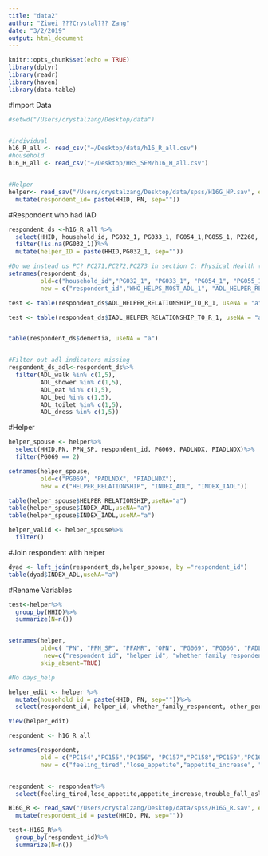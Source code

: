 ```yaml
---
title: "data2"
author: "Ziwei ???Crystal??? Zang"
date: "3/2/2019"
output: html_document
---
```


```r
knitr::opts_chunk$set(echo = TRUE)
library(dplyr)
library(readr)
library(haven)
library(data.table)
```

#Import Data
```r
#setwd("/Users/crystalzang/Desktop/data")


#individual
h16_R_all <- read_csv("~/Desktop/data/h16_R_all.csv")
#household
h16_H_all <- read_csv("~/Desktop/HRS_SEM/h16_H_all.csv")


#Helper
helper<- read_sav("/Users/crystalzang/Desktop/data/spss/H16G_HP.sav", encoding = NULL, user_na = FALSE)%>%
  mutate(respondent_id= paste(HHID, PN, sep=""))

```

#Respondent who had IAD
```r
respondent_ds <-h16_R_all %>%
  select(HHID, household_id, PG032_1, PG033_1, PG054_1,PG055_1, PZ260, PZ261, PZ262, PG016, PG021, PG023, PG025, PG030, PG014)%>%
  filter(!is.na(PG032_1))%>%
  mutate(helper_ID = paste(HHID,PG032_1, sep=""))

#Do we instead us PC? PC271,PC272,PC273 in section C: Physical Health (respondent)
setnames(respondent_ds,
         old=c("household_id","PG032_1", "PG033_1", "PG054_1", "PG055_1", "PZ260", "PZ261", "PZ262", "PG016", "PG021", "PG023","PG025", "PG030", "PG014"),
         new = c("respondent_id","WHO_HELPS_MOST_ADL_1", "ADL_HELPER_RELATIONSHIP_TO_R_1", "IADLS_WHO_HELPS_1", "IADL_HELPER_RELATIONSHIP_TO_R_1","depression", "alzheimer","dementia", "ADL_walk", "ADL_shower", "ADL_eat", "ADL_bed", "ADL_toilet", "ADL_dress"))

test <- table(respondent_ds$ADL_HELPER_RELATIONSHIP_TO_R_1, useNA = "a")

test <- table(respondent_ds$IADL_HELPER_RELATIONSHIP_TO_R_1, useNA = "a")


table(respondent_ds$dementia, useNA = "a")


#Filter out adl indicators missing
respondent_ds_adl<-respondent_ds%>%
  filter(ADL_walk %in% c(1,5), 
         ADL_shower %in% c(1,5),
         ADL_eat %in% c(1,5), 
         ADL_bed %in% c(1,5), 
         ADL_toilet %in% c(1,5), 
         ADL_dress %in% c(1,5))
```

#Helper
```r
helper_spouse <- helper%>%
  select(HHID,PN, PPN_SP, respondent_id, PG069, PADLNDX, PIADLNDX)%>%
  filter(PG069 == 2)

setnames(helper_spouse,
         old=c("PG069", "PADLNDX", "PIADLNDX"),
         new = c("HELPER_RELATIONSHIP", "INDEX_ADL", "INDEX_IADL"))

table(helper_spouse$HELPER_RELATIONSHIP,useNA="a")
table(helper_spouse$INDEX_ADL,useNA="a")
table(helper_spouse$INDEX_IADL,useNA="a")

helper_valid <- helper_spouse%>%
  filter()
```



#Join respondent with helper
```r
dyad <- left_join(respondent_ds,helper_spouse, by ="respondent_id")
table(dyad$INDEX_ADL,useNA="a")

```













#Rename Variables
```r
test<-helper%>%
  group_by(HHID)%>%
  summarize(N=n())


setnames(helper, 
         old=c( "PN", "PPN_SP", "PFAMR", "OPN", "PG069", "PG066", "PADLNDX", "PIADLNDX", "PG070", "GP071", "PG072", "PG073", "PG074"),
          new=c("respondent_id", "helper_id", "whether_family_respondent", "other_person_number", "helper_relationship","who_helped_loop", "helper_ADL", "helper_IADL","freq_help", "days_help", "daily_help", "hours_help", "helper_sex"),  
         skip_absent=TRUE)

#No days_help

helper_edit <- helper %>%
  mutate(household_id = paste(HHID, PN, sep=""))%>%
  select(respondent_id, helper_id, whether_family_respondent, other_person_number, helper_relationship,who_helped_loop, helper_ADL, helper_IADL,freq_help, daily_help, hours_help, helper_sex)

View(helper_edit)


```


```r

respondent <- h16_R_all

setnames(respondent, 
         old = c("PC154","PC155","PC156", "PC157","PC158","PC159","PC160","PC161"),
         new = c("feeling_tired","lose_appetite","appetite_increase", "trouble_fall_asleep", "freq_trouble_fall_asleep", "trouble_concentrating", "feeling_down", "thoughts_about_death" ))


respondent <- respondent%>%
  select(feeling_tired,lose_appetite,appetite_increase,trouble_fall_asleep, freq_trouble_fall_asleep, trouble_concentrating, feeling_down, thoughts_about_death)
```


```r
H16G_R <- read_sav("/Users/crystalzang/Desktop/data/spss/H16G_R.sav", encoding = NULL, user_na = FALSE)%>%
  mutate(respondent_id = paste(HHID, PN, sep=""))
```

```r
test<-H16G_R%>%
  group_by(respondent_id)%>%
  summarize(N=n())

```


